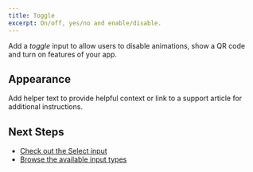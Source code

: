 ```yaml
---
title: Toggle
excerpt: On/off, yes/no and enable/disable.
---
```


Add a _toggle_ input to allow users to disable animations, show a QR code and turn on features of your app.

## Appearance

Add helper text to provide helpful context or link to a support article for additional instructions.

## Next Steps

- [Check out the Select input](/docs/core-concepts/inputs/select)
- [Browse the available input types](/docs/core-concepts/inputs)
